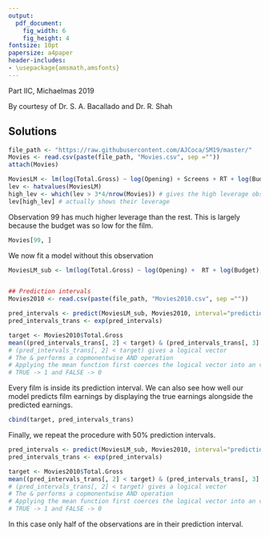 ```yaml
---
output: 
  pdf_document:
    fig_width: 6
    fig_height: 4
fontsize: 10pt
papersize: a4paper
header-includes:
- \usepackage{amsmath,amsfonts}
---
```


\textbf{STATISTICAL MODELLING} \hfill Part IIC, Michaelmas 2019

\vspace{-0.2cm}
\textbf{Practical 4: More on linear regression} \hfill By courtesy of Dr. S. A. Bacallado and Dr. R. Shah

## Solutions

```r
file_path <- "https://raw.githubusercontent.com/AJCoca/SM19/master/"
Movies <- read.csv(paste(file_path, "Movies.csv", sep =""))
attach(Movies)

MoviesLM <- lm(log(Total.Gross) ~ log(Opening) + Screens + RT + log(Budget))
lev <- hatvalues(MoviesLM)
high_lev <- which(lev > 3*4/nrow(Movies)) # gives the high leverage obs
lev[high_lev] # actually shows their leverage
```

Observation 99 has much higher leverage than the rest. This is largely because the budget was so low for the film.
```r
Movies[99, ]
```

We now fit a model without this observation
```r
MoviesLM_sub <- lm(log(Total.Gross) ~ log(Opening) +  RT + log(Budget), subset=-99)


## Prediction intervals
Movies2010 <- read.csv(paste(file_path, "Movies2010.csv", sep =""))

pred_intervals <- predict(MoviesLM_sub, Movies2010, interval="prediction")
pred_intervals_trans <- exp(pred_intervals)

target <- Movies2010$Total.Gross
mean((pred_intervals_trans[, 2] < target) & (pred_intervals_trans[, 3] > target))
# (pred_intervals_trans[, 2] < target) gives a logical vector
# The & performs a copmonentwise AND operation
# Applying the mean function first coerces the logical vector into an vector where
# TRUE -> 1 and FALSE -> 0

```

Every film is inside its prediction interval. We can also see how well our model predicts film earnings by displaying the true earnings alongside the predicted earnings.

```r
cbind(target, pred_intervals_trans)
```

Finally, we repeat the procedure with 50% prediction intervals.

```r
pred_intervals <- predict(MoviesLM_sub, Movies2010, interval="prediction",level=0.5)
pred_intervals_trans <- exp(pred_intervals)

target <- Movies2010$Total.Gross
mean((pred_intervals_trans[, 2] < target) & (pred_intervals_trans[, 3] > target))
# (pred_intervals_trans[, 2] < target) gives a logical vector
# The & performs a copmonentwise AND operation
# Applying the mean function first coerces the logical vector into an vector where
# TRUE -> 1 and FALSE -> 0
```

In this case only half of the observations are in their prediction interval.